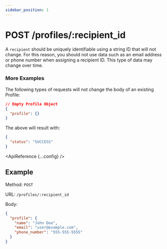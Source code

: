 ```yaml
---
sidebar_position: 1
---
```



# POST /profiles/:recipient_id

A `recipient` should be uniquely identifiable using a string ID that will not change. For this reason, you should not use data such as an email address or phone number when assigning a recipient ID. This type of data may change over time.

### More Examples

The following types of requests will not change the body of an existing Profile:

```json title=JSON
// Empty Profile Object
{
  "profile": {}
}
```

The above will result with:

```json title=200
{
  "status": "SUCCESS"
}
```

<ApiReference {...config} />

## Example

Method: `POST`

URL: `/profiles/:recipient_id`

Body:
​
```json
{
  "profile": {
    "name": "John Doe",
    "email": "user@example.com",
    "phone_number": "555-555-5555"
  }
}
```
